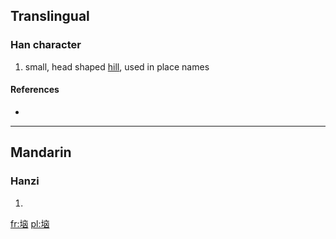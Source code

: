 {{also|堖}}
==Translingual==

===Han character===
{{Han char|rn=32|rad=土|as=06|sn=9|four=|canj=土卜山大 (GYUK)}}

# small, head shaped [[hill]], used in place names

====References====
* {{Han ref|kx=0228.291|hdz=10441.110|uh=57B4|ud=22452}}

----

==Mandarin==

===Hanzi===
{{cmn-hanzi|tra=堖|pin=[[nǎo]] ([[nao3]])|wg=[[nao3|nao<sup>3</sup>]]}}

# {{defn|lang=cmn|sort=土06}}

[[fr:垴]]
[[pl:垴]]